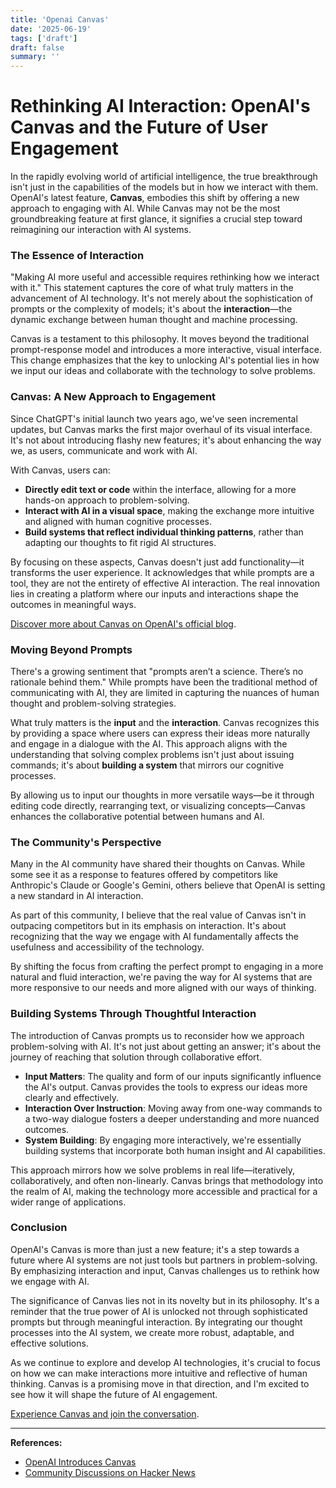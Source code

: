 ```yaml
---
title: 'Openai Canvas'
date: '2025-06-19'
tags: ['draft']
draft: false
summary: ''
---
```


# Rethinking AI Interaction: OpenAI's Canvas and the Future of User Engagement

In the rapidly evolving world of artificial intelligence, the true breakthrough isn't just in the capabilities of the models but in how we interact with them. OpenAI's latest feature, **Canvas**, embodies this shift by offering a new approach to engaging with AI. While Canvas may not be the most groundbreaking feature at first glance, it signifies a crucial step toward reimagining our interaction with AI systems.

### **The Essence of Interaction**

"Making AI more useful and accessible requires rethinking how we interact with it." This statement captures the core of what truly matters in the advancement of AI technology. It's not merely about the sophistication of prompts or the complexity of models; it's about the **interaction**—the dynamic exchange between human thought and machine processing.

Canvas is a testament to this philosophy. It moves beyond the traditional prompt-response model and introduces a more interactive, visual interface. This change emphasizes that the key to unlocking AI's potential lies in how we input our ideas and collaborate with the technology to solve problems.

### **Canvas: A New Approach to Engagement**

Since ChatGPT's initial launch two years ago, we've seen incremental updates, but Canvas marks the first major overhaul of its visual interface. It's not about introducing flashy new features; it's about enhancing the way we, as users, communicate and work with AI.

With Canvas, users can:

- **Directly edit text or code** within the interface, allowing for a more hands-on approach to problem-solving.
- **Interact with AI in a visual space**, making the exchange more intuitive and aligned with human cognitive processes.
- **Build systems that reflect individual thinking patterns**, rather than adapting our thoughts to fit rigid AI structures.

By focusing on these aspects, Canvas doesn't just add functionality—it transforms the user experience. It acknowledges that while prompts are a tool, they are not the entirety of effective AI interaction. The real innovation lies in creating a platform where our inputs and interactions shape the outcomes in meaningful ways.

[Discover more about Canvas on OpenAI's official blog](https://openai.com/index/introducing-canvas/).

### **Moving Beyond Prompts**

There's a growing sentiment that "prompts aren’t a science. There’s no rationale behind them." While prompts have been the traditional method of communicating with AI, they are limited in capturing the nuances of human thought and problem-solving strategies.

What truly matters is the **input** and the **interaction**. Canvas recognizes this by providing a space where users can express their ideas more naturally and engage in a dialogue with the AI. This approach aligns with the understanding that solving complex problems isn't just about issuing commands; it's about **building a system** that mirrors our cognitive processes.

By allowing us to input our thoughts in more versatile ways—be it through editing code directly, rearranging text, or visualizing concepts—Canvas enhances the collaborative potential between humans and AI.

### **The Community's Perspective**

Many in the AI community have shared their thoughts on Canvas. While some see it as a response to features offered by competitors like Anthropic's Claude or Google's Gemini, others believe that OpenAI is setting a new standard in AI interaction.

As part of this community, I believe that the real value of Canvas isn't in outpacing competitors but in its emphasis on interaction. It's about recognizing that the way we engage with AI fundamentally affects the usefulness and accessibility of the technology.

By shifting the focus from crafting the perfect prompt to engaging in a more natural and fluid interaction, we're paving the way for AI systems that are more responsive to our needs and more aligned with our ways of thinking.

### **Building Systems Through Thoughtful Interaction**

The introduction of Canvas prompts us to reconsider how we approach problem-solving with AI. It's not just about getting an answer; it's about the journey of reaching that solution through collaborative effort.

- **Input Matters**: The quality and form of our inputs significantly influence the AI's output. Canvas provides the tools to express our ideas more clearly and effectively.
- **Interaction Over Instruction**: Moving away from one-way commands to a two-way dialogue fosters a deeper understanding and more nuanced outcomes.
- **System Building**: By engaging more interactively, we're essentially building systems that incorporate both human insight and AI capabilities.

This approach mirrors how we solve problems in real life—iteratively, collaboratively, and often non-linearly. Canvas brings that methodology into the realm of AI, making the technology more accessible and practical for a wider range of applications.

### **Conclusion**

OpenAI's Canvas is more than just a new feature; it's a step towards a future where AI systems are not just tools but partners in problem-solving. By emphasizing interaction and input, Canvas challenges us to rethink how we engage with AI.

The significance of Canvas lies not in its novelty but in its philosophy. It's a reminder that the true power of AI is unlocked not through sophisticated prompts but through meaningful interaction. By integrating our thought processes into the AI system, we create more robust, adaptable, and effective solutions.

As we continue to explore and develop AI technologies, it's crucial to focus on how we can make interactions more intuitive and reflective of human thinking. Canvas is a promising move in that direction, and I'm excited to see how it will shape the future of AI engagement.

[Experience Canvas and join the conversation](https://openai.com/index/introducing-canvas/).

---

**References:**

- [OpenAI Introduces Canvas](https://openai.com/index/introducing-canvas/)
- [Community Discussions on Hacker News](https://news.ycombinator.com/item?id=41732634)
